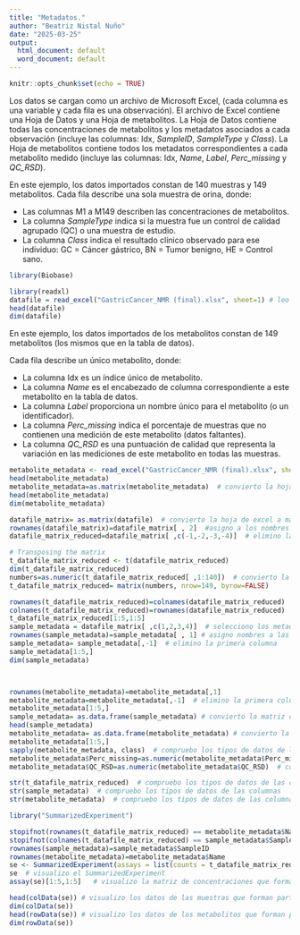 ---
title: "Metadatos."
author: "Beatriz Nistal Nuño"
date: "2025-03-25"
output:
  html_document: default
  word_document: default
---

```{r setup, include=FALSE}
knitr::opts_chunk$set(echo = TRUE)
```



Los datos se cargan como un archivo de Microsoft Excel, (cada columna es una variable y cada fila es una observación). El archivo de Excel contiene una Hoja de Datos y una Hoja de metabolitos. La Hoja de Datos contiene todas las concentraciones de metabolitos y los metadatos asociados a cada observación (incluye las columnas: Idx, *SampleID*, *SampleType* y *Class*). La Hoja de metabolitos contiene todos los metadatos correspondientes a cada metabolito medido (incluye las columnas: Idx, *Name*, *Label*, *Perc_missing* y *QC_RSD*). 
 
En este ejemplo, los datos importados constan de 140 muestras y 149 metabolitos. Cada fila describe una sola muestra de orina, donde:

+ Las columnas M1 a M149 describen las concentraciones de metabolitos.
+ La columna *SampleType* indica si la muestra fue un control de calidad agrupado (QC) o una muestra de estudio.
+ La columna *Class* indica el resultado clínico observado para ese individuo: GC = Cáncer gástrico, BN = Tumor benigno, HE = Control sano. 


```{r, message=FALSE, warning=FALSE }
library(Biobase) 
```



```{r }
library(readxl)
datafile = read_excel("GastricCancer_NMR (final).xlsx", sheet=1) # leo la Hoja de Datos
head(datafile)
dim(datafile)
```

 
En este ejemplo, los datos importados de los metabolitos constan de 149 metabolitos (los mismos que en la tabla de datos).

Cada fila describe un único metabolito, donde:

+ La columna Idx es un índice único de metabolito.
+ La columna *Name* es el encabezado de columna correspondiente a este metabolito en la tabla de datos.
+ La columna *Label* proporciona un nombre único para el metabolito (o un identificador).
+ La columna *Perc_missing* indica el porcentaje de muestras que no contienen una medición de este metabolito (datos faltantes).
+ La columna *QC_RSD* es una puntuación de calidad que representa la variación en las mediciones de este metabolito en todas las muestras.


```{r }
metabolite_metadata <- read_excel("GastricCancer_NMR (final).xlsx", sheet=2 )  # leo la Hoja de metabolitos
head(metabolite_metadata)
metabolite_metadata=as.matrix(metabolite_metadata)  # convierto la hoja de excel a matriz
head(metabolite_metadata)
dim(metabolite_metadata)

```



```{r}


datafile_matrix= as.matrix(datafile)  # convierto la hoja de excel a matriz
rownames(datafile_matrix)=datafile_matrix[ , 2]  #asigno a los nombres de las filas la columna del número de muestra
datafile_matrix_reduced=datafile_matrix[ ,c(-1,-2,-3,-4)]  # elimino las columnas que contienen los metadatos de cada muestra

# Transposing the matrix
t_datafile_matrix_reduced <- t(datafile_matrix_reduced)
dim(t_datafile_matrix_reduced)
numbers=as.numeric(t_datafile_matrix_reduced[ ,1:140])  # convierto la matriz de concentraciones de metabolitos a números analizables
t_datafile_matrix_reduced= matrix(numbers, nrow=149, byrow=FALSE)

rownames(t_datafile_matrix_reduced)=colnames(datafile_matrix_reduced)  # asigno nombres a las filas
colnames(t_datafile_matrix_reduced)=rownames(datafile_matrix_reduced)  # asigno nombres a las columnas
t_datafile_matrix_reduced[1:5,1:5]
sample_metadata = datafile_matrix[ ,c(1,2,3,4)]  # selecciono los metadatos de las muestras que luego formarán parte del objeto SummarizedExperiment 
rownames(sample_metadata)=sample_metadata[ , 1] # asigno nombres a las filas
sample_metadata= sample_metadata[,-1]  # elimino la primera columna
sample_metadata[1:5,]
dim(sample_metadata)



rownames(metabolite_metadata)=metabolite_metadata[,1]
metabolite_metadata=metabolite_metadata[,-1]  # elimino la primera columna
metabolite_metadata[1:5,]
sample_metadata= as.data.frame(sample_metadata) # convierto la matriz de metadatos a dataframe, que es el tipo de datos que necesita el SummarizedExperiment
head(sample_metadata)
metabolite_metadata= as.data.frame(metabolite_metadata) # convierto la matriz de metabolitos a dataframe, que es el tipo de datos que necesita el SummarizedExperiment
metabolite_metadata[1:5,]
sapply(metabolite_metadata, class)  # compruebo los tipos de datos de las columnas de los metabolitos
metabolite_metadata$Perc_missing=as.numeric(metabolite_metadata$Perc_missing)  # convierto esta columna a numérica
metabolite_metadata$QC_RSD=as.numeric(metabolite_metadata$QC_RSD)  # convierto esta columna a numérica

str(t_datafile_matrix_reduced)  # compruebo los tipos de datos de las columnas
str(sample_metadata)  # compruebo los tipos de datos de las columnas
str(metabolite_metadata)  # compruebo los tipos de datos de las columnas
```


```{r, message=FALSE, warning=FALSE}
library("SummarizedExperiment")
```


```{r}
stopifnot(rownames(t_datafile_matrix_reduced) == metabolite_metadata$Name) # compruebo que los nombres coinciden
stopifnot(colnames(t_datafile_matrix_reduced) == sample_metadata$SampleID) # compruebo que los nombres coinciden
rownames(sample_metadata)=sample_metadata$SampleID
rownames(metabolite_metadata)=metabolite_metadata$Name
se <- SummarizedExperiment(assays = list(counts = t_datafile_matrix_reduced), colData = sample_metadata, rowData = metabolite_metadata) # construyo el SummarizedExperiment
se  # visualizo el SummarizedExperiment
assay(se)[1:5,1:5]   # visualizo la matriz de concentraciones que forma parte del SummarizedExperiment

head(colData(se)) # visualizo los datos de las muestras que forman parte del SummarizedExperiment
dim(colData(se))
head(rowData(se)) # visualizo los datos de los metabolitos que forman parte del SummarizedExperiment
dim(rowData(se))
  
```

